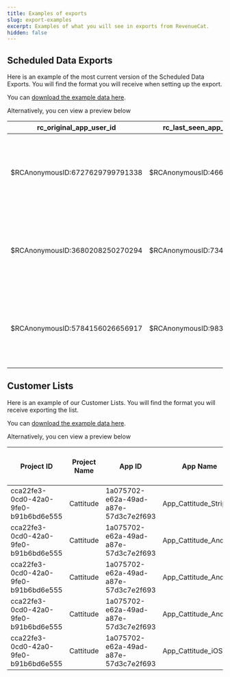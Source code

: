 ```yaml
---
title: Examples of exports
slug: export-examples
excerpt: Examples of what you will see in exports from RevenueCat.
hidden: false
---
```


## Scheduled Data Exports

Here is an example of the most current version of the Scheduled Data Exports. You will find the format you will receive when setting up the export.

You can [download the example data here](https://github.com/RevenueCat-Samples/docs-assets/blob/main/docs/examples/exports/sde_example_data.csv).

Alternatively, you cen view a preview below

| rc_original_app_user_id         | rc_last_seen_app_user_id_alias  | country | country_source | product_identifier      | product_display_name | product_duration | start_time          | end_time            | grace_period_end_time | effective_end_time  | store      | is_auto_renewable | is_trial_period | is_in_intro_offer_period | is_sandbox | price_in_usd | purchase_price_in_usd | takehome_percentage | tax_percentage | commission_percentage | store_transaction_id | original_store_transaction_id | refunded_at        | unsubscribe_detected_at | billing_issues_detected_at | purchased_currency | price_in_purchased_currency | purchase_price_in_purchased_currency | entitlement_identifiers       | renewal_number | is_trial_conversion | presented_offering | ownership_type | reserved_subscriber_attributes                                                                                                                                                                                                                | custom_subscriber_attributes                                                                                                          | platform | experiment_id | experiment_variant | updated_at          | offer | offer_type | first_seen_time     | auto_resume_time |
| ------------------------------- | ------------------------------- | ------- | -------------- | ----------------------- | -------------------- | ---------------- | ------------------- | ------------------- | --------------------- | ------------------- | ---------- | ----------------- | --------------- | ------------------------ | ---------- | ------------ | --------------------- | ------------------- | -------------- | --------------------- | -------------------- | ----------------------------- | ------------------ | ----------------------- | -------------------------- | ------------------ | --------------------------- | ------------------------------------ | ----------------------------- | -------------- | ------------------- | ------------------ | -------------- | --------------------------------------------------------------------------------------------------------------------------------------------------------------------------------------------------------------------------------------------- | ------------------------------------------------------------------------------------------------------------------------------------- | -------- | ------------- | ------------------ | ------------------- | ----- | ---------- | ------------------- | ---------------- |
| $RCAnonymousID:6727629799791338 | $RCAnonymousID:4661826306372400 | GB      | from_sdk       | rc_subscription_monthly | Weekly $2.99         | P1W              | 2023-10-20 9:01:45  | 2023-01-19 4:53:53  |                       | 2023-06-29 21:24:45 | stripe     | TRUE              | FALSE           | TRUE                     | FALSE      | 9.52         | 9.03                  | 0.7                 | 0.1275         | 0.14                  | 857367515830162      | 500584385795382               | 2023-08-03 6:34:42 | 2023-11-30 17:06:45     | 2023-08-04 15:17:14        | EUR                | 0.41                        | 1.36                                 | ['membership']                | 2              | TRUE                | Default Offering   | FAMILY_SHARED  | ` {"$ip": {"value": "203.78.120.117", "updated_at_ms": 1672549200}, "$gpsAdId": {"value": "80480bdc-06e0-11ee-be56-0242ac120002", "updated_at_ms": 1672549200}, "$androidId": {"value": "12345a9876b4c123", "updated_at_ms": 1673097132390}}` | `{"feature_setting": {"value": "1", "updated_at_ms": 1672549200}, "survey_response": {"value": "2", "updated_at_ms": 1599112814785}}` | android  |               | a                  | 2023-03-08 5:30:00  |       | offer_code | 2023-03-17 6:54:03  |                  |
| $RCAnonymousID:3680208250270294 | $RCAnonymousID:7344854849030330 | FR      | from_sdk       | rc_subscription_monthly | Weekly $2.99         | P1M              | 2023-03-10 15:52:42 | 2023-05-09 0:44:45  |                       | 2023-09-07 22:51:39 | play_store | TRUE              | FALSE           | FALSE                    | FALSE      | 7.87         | 1.52                  | 0.85                | 0.1824         | 0.12                  | 830302946745084      | 893009425590735               |                    | 2023-07-11 16:00:29     | 2023-04-20 5:39:51         | USD                | 3.23                        | 3.31                                 | ['membership', 'full_access'] | 2              | TRUE                | Default Offering   | FAMILY_SHARED  | `{"$ip": {"value": "203.78.120.117", "updated_at_ms": 1672549200}, "$gpsAdId": {"value": "80480bdc-06e0-11ee-be56-0242ac120002", "updated_at_ms": 1672549200}, "$androidId": {"value": "12345a9876b4c123", "updated_at_ms": 1673097132390}}`  | `{"feature_setting": {"value": "1", "updated_at_ms": 1672549200}, "survey_response": {"value": "2", "updated_at_ms": 1599112814785}}` | ios      | prexp9065979  | b                  | 2023-02-22 18:58:42 |       | offer_code | 2023-12-19 6:45:29  |                  |
| $RCAnonymousID:5784156026656917 | $RCAnonymousID:9832222716858191 | GB      | from_sdk       | rc_subscription_annual  | Annual $99.99        | P1Y              | 2023-02-09 5:13:12  | 2023-03-27 21:52:36 | 2023-10-26 13:34:51   | 2023-05-16 15:08:13 | stripe     | TRUE              | TRUE            | FALSE                    | TRUE       | 0.02         | 0.28                  | 0.7                 | 0.1152         | 0.11                  | 788751259928323      | 792037921570550               | 2023-09-29 2:38:23 | 2023-05-01 10:33:49     | 2023-02-01 21:25:49        | EUR                | 4.27                        | 0.92                                 | ['membership', 'full_access'] | 5              | FALSE               | Default Offering   | FAMILY_SHARED  | `{"$ip": {"value": "203.78.120.117", "updated_at_ms": 1672549200}, "$gpsAdId": {"value": "80480bdc-06e0-11ee-be56-0242ac120002", "updated_at_ms": 1672549200}, "$androidId": {"value": "12345a9876b4c123", "updated_at_ms": 1673097132390}}`  | `{"feature_setting": {"value": "1", "updated_at_ms": 1672549200}, "survey_response": {"value": "2", "updated_at_ms": 1599112814785}}` | android  | prexp8378613  | b                  | 2023-05-01 7:50:30  |       |            | 2023-01-05 12:23:58 |                  |

## Customer Lists

Here is an example of our Customer Lists. You will find the format you will receive exporting the list.

You can [download the example data here](https://github.com/RevenueCat-Samples/docs-assets/blob/main/docs/examples/exports/customer_lists_example_data.csv).

Alternatively, you cen view a preview below

| Project ID                           | Project Name | App ID                               | App Name              | App User ID | First Seen At | Last Seen At  | Last Seen App Version | Last Seen IP Country | Last Seen Platform | Total Spent |
| ------------------------------------ | ------------ | ------------------------------------ | --------------------- | ----------- | ------------- | ------------- | --------------------- | -------------------- | ------------------ | ----------- |
| cca22fe3-0cd0-42a0-9fe0-b91b6bd6e555 | Cattitude    | 1a075702-e62a-49ad-a87e-57d3c7e2f693 | App_Cattitude_Stripe  | user_0      | 1585188096298 | 1702908649538 | Version 1.0           | AU                   | Stripe             | $100.00     |
| cca22fe3-0cd0-42a0-9fe0-b91b6bd6e555 | Cattitude    | 1a075702-e62a-49ad-a87e-57d3c7e2f693 | App_Cattitude_Android | user_1      | 1666734038741 | 1728773496255 | Version 3.0           | AU                   | Android            | $200.00     |
| cca22fe3-0cd0-42a0-9fe0-b91b6bd6e555 | Cattitude    | 1a075702-e62a-49ad-a87e-57d3c7e2f693 | App_Cattitude_Android | user_2      | 1618821133845 | 1725512289116 | Version 1.0           | None                 | Android            | $150.00     |
| cca22fe3-0cd0-42a0-9fe0-b91b6bd6e555 | Cattitude    | 1a075702-e62a-49ad-a87e-57d3c7e2f693 | App_Cattitude_Android | user_3      | 1690316826434 | 1593814952711 | Version 3.0           | AU                   | Android            | $250.00     |
| cca22fe3-0cd0-42a0-9fe0-b91b6bd6e555 | Cattitude    | 1a075702-e62a-49ad-a87e-57d3c7e2f693 | App_Cattitude_iOS     | user_4      | 1631517847842 | 1629669379057 | Version 2.0           | CA                   | iOS                | $300.00     |
